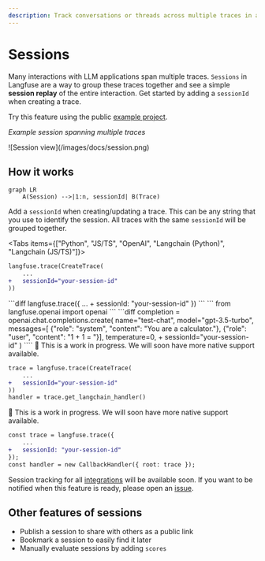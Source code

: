 ```yaml
---
description: Track conversations or threads across multiple traces in a single session.
---
```


# Sessions

Many interactions with LLM applications span multiple traces. `Sessions` in Langfuse are a way to group these traces together and see a simple **session replay** of the entire interaction. Get started by adding a `sessionId` when creating a trace.

Try this feature using the public [example project](/docs/demo).

_Example session spanning multiple traces_

<Frame border fullWidth>
  ![Session view](/images/docs/session.png)
</Frame>

## How it works

```mermaid
graph LR
    A(Session) -->|1:n, sessionId| B(Trace)
```

Add a `sessionId` when creating/updating a trace. This can be any string that you use to identify the session. All traces with the same `sessionId` will be grouped together.

<Tabs items={["Python", "JS/TS", "OpenAI", "Langchain (Python)", "Langchain (JS/TS)"]}>
<Tab>
```diff
langfuse.trace(CreateTrace(
    ...
+   sessionId="your-session-id"
))
```

</Tab>
<Tab>
```diff
langfuse.trace({
    ...
+   sessionId: "your-session-id"
})
```

</Tab>
<Tab>
```
from langfuse.openai import openai
```
```diff
completion = openai.chat.completions.create(
    name="test-chat",
    model="gpt-3.5-turbo",
    messages=[
        {"role": "system", "content": "You are a calculator."},
        {"role": "user", "content": "1 + 1 = "}],
    temperature=0,
+   sessionId="your-session-id"
)
````

</Tab>
<Tab>
🚧 This is a work in progress. We will soon have more native support available.

```diff
trace = langfuse.trace(CreateTrace(
    ...
+   sessionId="your-session-id"
))
handler = trace.get_langchain_handler()
```

</Tab>
<Tab>
🚧 This is a work in progress. We will soon have more native support available.

```diff
const trace = langfuse.trace({
    ...
+   sessionId: "your-session-id"
});
const handler = new CallbackHandler({ root: trace });
```

</Tab>

</Tabs>

Session tracking for all [integrations](/docs/integrations) will be available soon. If you want to be notified when this feature is ready, please open an [issue](/issue).

## Other features of sessions

- Publish a session to share with others as a public link
- Bookmark a session to easily find it later
- Manually evaluate sessions by adding `scores`
